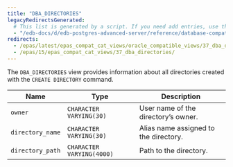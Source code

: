 ```yaml
---
title: "DBA_DIRECTORIES"
legacyRedirectsGenerated:
  # This list is generated by a script. If you need add entries, use the `legacyRedirects` key.
  - "/edb-docs/d/edb-postgres-advanced-server/reference/database-compatibility-for-oracle-developers-reference-guide/9.6/Database_Compatibility_for_Oracle_Developers_Reference_Guide.1.138.html"
redirects:
  - /epas/latest/epas_compat_cat_views/oracle_compatible_views/37_dba_directories/ #generated for docs/epas/reorg-role-use-case-mode
  - /epas/15/epas_compat_cat_views/37_dba_directories/
---
```


<div id="dba_directories" class="registered_link"></div>

The `DBA_DIRECTORIES` view provides information about all directories created with the `CREATE DIRECTORY` command.

| Name             | Type                      | Description                               |
| ---------------- | ------------------------- | ----------------------------------------- |
| `owner`          | `CHARACTER VARYING(30)`   | User name of the directory’s owner.       |
| `directory_name` | `CHARACTER VARYING(30)`   | Alias name assigned to the directory. |
| `directory_path` | `CHARACTER VARYING(4000)` | Path to the directory.                |

